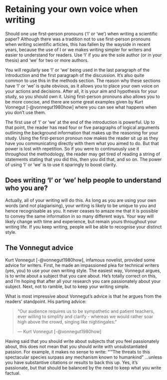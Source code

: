 # Retaining your own voice when writing {#voice}

Should one use first-person pronouns ('I' or 'we') when writing a scientific paper? Although there was a tradition not to use first-person pronouns when writing scientific articles, this has fallen by the wayside in recent years, because the use of I or we makes writing simpler for writers and easier to understand for readers. Use 'I' if you are the sole author (or in your thesis) and 'we' for two or more authors.

You will regularly see 'I' or 'we' being used in the last paragraph of the introduction and the first paragraph of the discussion. It’s also quite common to use this in the methods section. The reason why these sections have 'I' or 'we' is quite obvious, as it allows you to place your own voice on your actions and decisions. After all, it is your aim and hypothesis for your study, so you should own it. Using first-person pronouns also allows you to be more concise, and there are some great examples given by Kurt Vonnegut [-@vonnegut1980how] where you can see what happens when you don’t use them.

The first use of 'I' or 'we' at the end of the introduction is powerful. Up to that point, the reader has read four or five paragraphs of logical arguments outlining the background information that makes up the reasoning for your study. Using the first-person pronoun now makes the reader sit up as they have you communicating directly with them what you aimed to do. But that power is lost with repetition. So if you were to continuously use it throughout the methodology, the reader may get tired of reading a string of statements stating that you did this, then you did that, and so on. The power of using 'I' or 'we' is to use it sparingly to boost clarity.

## Does writing 'I' or 'we' help people to understand who you are?

Actually, all of your writing will do this. As long as you are using your own words (and not plagiarising), your writing is likely to be unique to you and hence recognisable as you. It never ceases to amaze me that it is possible to convey the same information in so many different ways. Your way will likely change with time and experience, but remain yours throughout your writing life. If you keep writing, people will be able to recognise your distinct style.

## The Vonnegut advice

Kurt Vonnegut [-@vonnegut1980how], infamous novelist, provided some advice for writers. First, he made an impassioned plea for technical writers (yes, you) to use your own writing style. The easiest way, Vonnegut argues, is to write about a subject that you care about. He's totally correct on this, and I'm hoping that after all your research you care passionately about your subject. Next, not to ramble, but to keep your writing simple. 

What is most impressive about Vonnegut's advice is that he argues from the readers' standpoint. His parting advice:

> "Our audience requires us to be sympathetic and patient teachers, ever willing to simplify and clarify - whereas we would rather soar high above the crowd, singing like nightingales."
> 
> --- Kurt Vonnegut [-@vonnegut1980how]

Having said that you should write about subjects that you feel passionately about, this does not mean that you should write with unsubstantiated passion. For example, it makes no sense to write: "'"The threats to this spectacular species surpass any mechanism known to humankind" ...unless you have substantive citations or results to back this up. Yes, it's passionate, but that should be balanced by the need to keep what you write factual.
